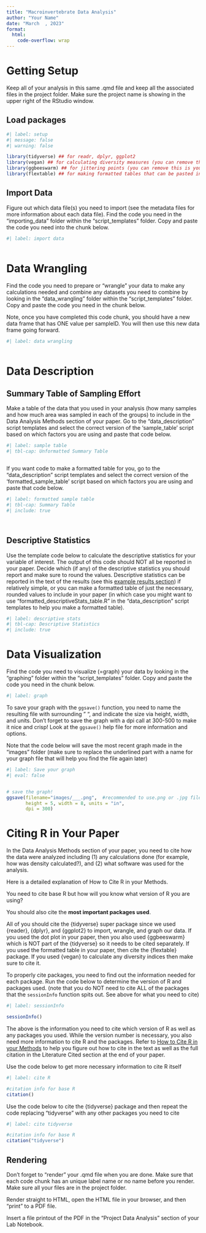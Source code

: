 ```yaml
---
title: "Macroinvertebrate Data Analysis"
author: "Your Name"
date: "March  , 2023"
format: 
  html:
    code-overflow: wrap
---
```


# Getting Setup

Keep all of your analysis in this same .qmd file and keep all the associated files in the project folder. Make sure the project name is showing in the upper right of the RStudio window.

## Load packages

```r
#| label: setup
#| message: false
#| warning: false

library(tidyverse) ## for readr, dplyr, ggplot2
library(vegan) ## for calculating diversity measures (you can remove this if you are not calculating diversity measures)
library(ggbeeswarm) ## for jittering points (you can remove this is you did not use a dotplotv)
library(flextable) ## for making formatted tables that can be pasted into Word or Google Docs

```

## Import Data

Figure out which data file(s) you need to import (see the metadata files for more information about each data file). Find the code you need in the "importing_data" folder within the "script_templates" folder. Copy and paste the code you need into the chunk below.

```r
#| label: import data



```

# Data Wrangling

Find the code you need to prepare or "wrangle" your data to make any calculations needed and combine any datasets you need to combine by looking in the "data_wrangling" folder within the "script_templates" folder. Copy and paste the code you need in the chunk below.

Note, once you have completed this code chunk, you should have a new data frame that has ONE value per sampleID. You will then use this new data frame going forward.

```r
#| label: data wrangling



```

# Data Description

## Summary Table of Sampling Effort

Make a table of the data that you used in your analysis (how many samples and how much area was sampled in each of the groups) to include in the Data Analysis Methods section of your paper. Go to the "data_description" script templates and select the correct version of the 'sample_table' script based on which factors you are using and paste that code below.

```r
#| label: sample table
#| tbl-cap: Unformatted Summary Table



```

If you want code to make a formatted table for you, go to the "data_description" script templates and select the correct version of the 'formatted_sample_table' script based on which factors you are using and paste that code below. 

```r
#| label: formatted sample table
#| tbl-cap: Summary Table
#| include: true




```


## Descriptive Statistics

Use the template code below to calculate the descriptive statistics for your variable of interest. The output of this code should NOT all be reported in your paper. Decide which (if any) of the descriptive statistics you should report and make sure to round the values. Descriptive statistics can be reported in the text of the results (see this [example results section](https://docs.google.com/document/d/1vwyOSmhZzTuIfAEbpeiv3yCsU1UMZDsTXgnbE80nPTU/edit?usp=sharing)) if relatively simple, or you can make a formatted table of just the necessary, rounded values to include in your paper (in which case you might want to use "formatted_descriptiveStats_table.R" in the "data_description" script templates to help you make a formatted table).

```r
#| label: descriptive stats
#| tbl-cap: Descriptive Statistics
#| include: true


```

# Data Visualization

Find the code you need to visualize (=graph) your data by looking in the "graphing" folder within the "script_templates" folder. Copy and paste the code you need in the chunk below.

```r
#| label: graph


```

To save your graph with the `ggsave()` function, you need to name the resulting file with surrounding " ", and indicate the size via height, width, and units. Don't forget to save the graph with a dpi call at 300-500 to make it nice and crisp! Look at the `ggsave()` help file for more information and options.

Note that the code below will save the most recent graph made in the "images" folder (make sure to replace the underlined part with a name for your graph file that will help you find the file again later)

```r
#| label: Save your graph
#| eval: false


# save the graph!
ggsave(filename="images/___.png",  #recommended to use.png or .jpg file types
       height = 5, width = 8, units = "in", 
       dpi = 300)

```

# Citing R in Your Paper

In the Data Analysis Methods section of your paper, you need to cite how the data were analyzed including (1) any calculations done (for example, how was density calculated?), and (2) what software was used for the analysis.

Here is a detailed explanation of How to Cite R in your Methods.

You need to cite base R but how will you know what version of R you are using?

You should also cite the **most important packages used**.

All of you should cite the {tidyverse} super package since we used {reader}, {dplyr}, and {ggplot2} to import, wrangle, and graph our data. If you used the dot plot in your paper, then you also used {ggbeeswarm} which is NOT part of the {tidyverse} so it needs to be cited separately. If you used the formatted table in your paper, then cite the {flextable} package. If you used {vegan} to calculate any diversity indices then make sure to cite it.

To properly cite packages, you need to find out the information needed for each package. Run the code below to determine the version of R and packages used. (note that you do NOT need to cite ALL of the packages that the `sessionInfo` function spits out. See above for what you need to cite)

```r
#| label: sessionInfo

sessionInfo()

```

The above is the information you need to cite which version of R as well as any packages you used. While the version number is necessary, you also need more information to cite R and the packages. Refer to [How to Cite R in your Methods](https://docs.google.com/presentation/d/1RG4_R-MDOy1vbMz-M1gfOcMtgqWu9Kvv_R4ex5QdcVk/edit?usp=sharing) to help you figure out how to cite in the text as well as the full citation in the Literature Cited section at the end of your paper.

Use the code below to get more necessary information to cite R itself

```r
#| label: cite R

#citation info for base R 
citation()

```

Use the code below to cite the {tidyverse} package and then repeat the code replacing "tidyverse" with any other packages you need to cite

```r
#| label: cite tidyverse

#citation info for base R 
citation("tidyverse")

```

## Rendering

Don't forget to "render" your .qmd file when you are done. Make sure that each code chunk has an unique label name or no name before you render. Make sure all your files are in the project folder.

Render straight to HTML, open the HTML file in your browser, and then "print" to a PDF file.

Insert a file printout of the PDF in the "Project Data Analysis" section of your Lab Notebook.
